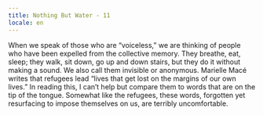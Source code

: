 ```yaml
---
title: Nothing But Water - 11
locale: en
---
```


<NothingButWaterFontMedium>
  <Columns>
    <UnbreakableBlock>
      When we speak of those who are “voiceless,” we are thinking of people who have been expelled from the collective memory. They breathe, eat, sleep; they walk, sit down, go up and down stairs, but they do it without making a sound. We also call them invisible or anonymous. Marielle Macé writes that refugees lead “lives
    </UnbreakableBlock>
    <UnbreakableBlock>
      that get lost on the margins of our own lives.” In reading this, I can’t help but compare them to words that are on the tip of the tongue. Somewhat like the refugees, these words, forgotten yet resurfacing to impose themselves on us, are terribly uncomfortable.
    </UnbreakableBlock>
  </Columns>
</NothingButWaterFontMedium>
